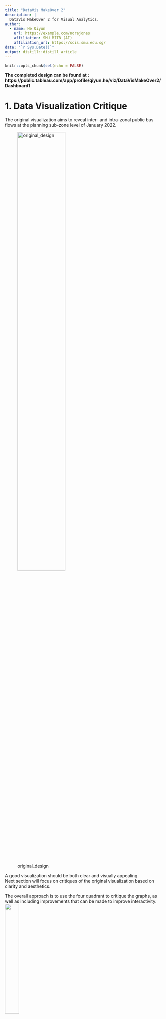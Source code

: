 ```yaml
---
title: "DataVis MakeOver 2"
description: |
  DataVis MakeOver 2 for Visual Analytics.
author:
  - name: He Qiyun 
    url: https://example.com/norajones
    affiliation: SMU MITB (AI)
    affiliation_url: https://scis.smu.edu.sg/
date: "`r Sys.Date()`"
output: distill::distill_article
---
```


```r
knitr::opts_chunk$set(echo = FALSE)
```

**The completed design can be found at : https://public.tableau.com/app/profile/qiyun.he/viz/DataVisMakeOver2/Dashboard1**

# 1. Data Visualization Critique

The original visualization aims to reveal inter- and intra-zonal public bus flows 
at the planning sub-zone level of January 2022.

![original_design](original_design.png){width=60%}

A good visualization should be both clear and visually appealing.           
Next section will focus on critiques of the original  visualization based on clarity and aesthetics. 

The overall approach is to use the four quadrant to critique the graphs, as well as 
including improvements that can be made to improve interactivity.
![](38.png){width=30%}

## 1.1. Critiques: Clarity       

**(a) Dashboard has no title**

Without a proper title, user may find it confusing about what the dashboard is showing.
As the dashboard is showing inter- and intra-zonal public flows at the planing sub-zone level of January 2022, it would be useful to add this information in the title.

**(b) Improper labeling of x-axis for bar charts:**

For 'WEEKENDS/HOLIDAY' label, only 'WEEKENDS' is shown. This makes the label not clear to the user
that the day type is 'WEEKENDS/HOLIDAY' instead.
This can be adjusted by rotating the label to vertical orientation or add the day type 
information in subtitle so that it is clear.

**(b) Adjacency matrix showing too many values:**

The two adjacency matrix are showing too many values. As the space on a dashboard
is limited, the adjacency matrix cannot occupy too much space, making it 
confusing for user to make sense of the matrix.
It would be clearer if can reduce the values shown on the matrix so that user can 
make sense of the matrix. For example, for a selected 'Origin Sz', it would be helpful 
to show trip amount just for this Subzone and corresponding destination Subzones as 
user can then analysis which destination Subzone attracted more trips from the selected
origin Subzone.

**(d) Different y axis values making it hard to make comparisons**

As the y-axis values for bar charts are different, if user want to compare across
bar charts, it will be confusing to them.
This can be solved by adding a reference line to each bar chart showing the average trip amount.

## 1.2. Critiques: Aesthetics

**(a) Color too dull for adjacency matrix**

The grey color for both adjacency matrix is too dull and not visually appealing.
Using different colors for each will be better.

**(b) Single color for all bar charts **

Only blue color is used for all bar charts, different colors can be used to 
better help user to differentiate weekdays and weekends/holiday.

**(c) Subtitle does not stand out**

Subtitles are not in bold, it will be better to format it as bold.

## 1.3. Critiques: Interactivity

**(a) Not enough view manipulation for bar charts**

The bar charts will change according to the 'Origin Sz' and 'Destination Sz' chosen.
However, just showing the bars does not help user to identify points of interest.
For example, use may want to look at the hours with more number of trips.
Hence, it would be useful if user can select to check the top N hours with most number 
of trips.

**(b) User input only affect of bar charts**

When selecting 'Origin Sz' or 'Destination Sz', corresponding bar charts changed, 
but the adjacency matrix does not seem to change. 
Hence, it would be helpful to include other filters for adjacency matrix for user to interact
with the display.

**(c) Tooltip for adjacency matrix not clear** 

When hovering over the adjacency matrix, the tooltip shows values for 
'Origin Sz', 'Destination Sz' and '% of Total Total Trips along Table (Across)'.
However, the name for the last value is too long and can be confusion to the user.
It would be better to just change it to 'Total Trips Percent'.

Also, apart from percentage value, adding more information such as 
absolute value of bus trips can be helpful as it helps user to understand
the magnitude of number of trips in which percentage is calculated upon.

**(d) Single value list not convenient for user**

As there are more than a hundred Subzones, it is inconvenient for use to acroll 
down the single value list and find the Subzone they want to inspect.
Change the Single value list such that a Subzone be be found by typing its
name will be more convenient for user.

# 2. Sketch of Proposed Design

Below shows a sketch of the proposed design. 

![](sketch.jpg){width=50%}

+ There are two sections for the dashboard.

+ The first section is on the left side, including 4 bar charts and filters for user input.
  + User can type their choice of subzone under 'Origin Sz' and 'Destination Sz', which the 
    changes will be reflected in the top two bar charts for 'Origin Sz'm, and bottom two
    bar charts for 'Destination Sz'.
  + User can also input the Top N Hours they want to inspect for Weekdays or Weekends/Holiday.
    + The bar charts corresponding to the time in hour will be highlighted.
  + Reference lines containing average value are added for each bar charts for easier comparison.

+ The second section is on the right side, including two adjacency matrix and filters for user input.
  + Similar to the first section, user can type their choice of subzones under 'Origin Sz' and 'Destination Sz'.
  + The top adjacency matrix will show the trip amount from the 'Origin Sz' selected to all the associated
    destinations.
    The bottom adjacency matrix will show the trip amount to the 'Destination Sz' selected from all the associated
    origin subzones.
      + The difference in trip amount will be highlighted by difference in color.
      + User can hover over the matrix to check for trip amount and percent of trip amount for each 
        destination/origin.
    
  + Under Day Type, user can select whether to include weekday or weekends/holiday data or all data.

+ Title is the title of the dashboard, which will present a short description of 
  the overall information displayed.


## 3 Create graphs

This section will shows the detail process of creating the graphs.

## 3.1: Data used

Drag the data 'origin_destination_bus__SZ_202201.csv' to Tableau.
The data contains information about trip amount, day type, origin subzone and destination subzone etc.

## 3.1 Create the graphs

This section will describe the steps for creating the graphs.
In total, there are four bar charts, two adjacency matrix and one dashboard that need to be created.

### 3.2.1. Create the first graph

+ **Step 1**: Create a new sheet and name it as 'bar_ori_1'.

+ **Step 2**: Create new dimensions and measures according day type.
  + To create a calculated field, click: 
    **Analysis->Create Calculated Field**.
  + Create 4 calculated fields with name and formula as shown      below:
    
    ![](1.png){width=30%}
    ![](2.png){width=30%}
    ![](3.png){width=30%}
    ![](4.png){width=30%}
    
  + Right click on 'Time Per Hour' and select **Convert to Dimension'**, 
    do the same change to 'time_per_hour_weekdays' and 'time_per_hour_weekends'.
  + Drag 'time_per_hour_weekdays' to Columns and 'total_trips_weekdays' to Rows.
    
+ **Step 3**: Create 'Weekdays Top N Hours' parameter
  + Drag 'time_per_hour_weekdays' to **Filters**.
  + Under General, deselect 'Null'.
  
    ![](5.png){width=30%}
  + Under Top, click on the box highlighted in red as shown below and select
    'Create New Parameter':
    
    ![](7.png){width=30%}
    
  + In the pop up box, make the below changes:
      + Set 'Name' as 'Weekdays Top N Hours'
      + Change 'Data Type' to 'Integer'
      + Set 'Current Value' to 3
      + Set 'Allowable values' as 'Range'
      + Set 'Minimum' to 1, 'Maximum to' 23 and 'Step Size' to 1.
      + Click OK
  
        ![](6.png){width=30%}
  
  + After creating the parameter, select 'None' under 'Top'.
  + Right click the 'Weekdays Top N Hours' parameter and select 'Show Parameter'.
  
+ **Step 4**: Create set 'time_per_hour_weekdays_set' 
  + Right click on 'time_per_hour_weekdays' and select 
    **Create -> Set**.
  + Under 'Top', make the below change:
  
    ![](8.png){width=30%}
    + Drag the newly created set to 'Color'.
    
+ **Step 5**: Create 'Origin Sz' filter.
  + Drag 'Origin Sz' to 'Filters', select all except 'null'.
  + Click OK
  
  ![](9.png){width=30%}
  + Right click on the 'Origin Sz' filter and select 'Show Filter'.
  + Change the filter show on the right side to 'Single Value (list)'.
  + Right click on the filter again and select 'Add to Context'.
 
+ **Step 6**: First Graph created
  + Set view to 'Entire View'
  
    ![](10.png){width=20%}
  + Below shows the first graph created:
  
    ![](21.png){width=30%}


### 3.2.2. Create the second graph

+ **Step 1** Create a new sheet and name it as 'bar_ori_2'.
   + Drag 'time_per_hour_weekends' to Columns and 'total_trips_weekends' to Rows.

+ **Step 2**: Create 'Weekends/Holiday Top N Hours' parameter
  + The process is the same as described in Step 3 of section 3.2.1.
  + Drag 'time_per_hour_weekends' to **Filters**.
  + Under General, deselect 'Null'.  
  + Under Top, select 'total_trips_weekends' and 
    click on the box highlighted in red as shown below and select
    'Create New Parameter':
  
    ![](22.png){width=30%}
 
  + In the pop up box, make the below changes:
      + Set 'Name' as 'Weekends/Holiday Top N Hours'
      + Change 'Data Type' to 'Integer'
      + Set 'Current Value' to 3
      + Set 'Allowable values' as 'Range'
      + Set 'Minimum' to 1, 'Maximum to' 23 and 'Step Size' to 1.
      + Click OK
  
      ![](23.png){width=30%}
  
  + After creating the parameter, select 'None' under 'Top'.
  + Right click the 'Weekends/Holiday Top N Hours' parameter and select 'Show Parameter'.
  
+ **Step 3**: Create set 'time_per_hour_weekends_set' 
  + Right click on 'time_per_hour_weekends' and select 
    **Create -> Set**.
  + Under 'Top', make the below change:
  
    ![](24.png){width=30%}
    + Drag the newly created set to 'Color'.
    
+ **Step 4**: Create 'Origin Sz' filter.
  + The processes are the same as Step 3 in section 3.2.1.
 
+ **Step 5**: Second Graph created
  + Below shows the second graph created:
  
    ![](25.png){width=30%}

### 3.2.3. Create the third graph

+ **Step 1**: Create the third graph
  + Right click on the first graph's name and select 'Duplicate'.
  + Rename the new graph as 'bar_dest_1'.

+ **Step 2**: Change the Subzone filter
  + Remove 'Origin Sz' from 'Filters'.
  + Drag 'Destination Sz' to 'Filters'.
  + Following the same steps of creating filter as described in Step 3 of section 3.2.1.
  
+ **Step 3**: Third graph created
  + Below shows the third graph created:
  
    ![](26.png){width=30%}

### 3.2.4. Create the fourth graph

+ **Step 1**: Create the third graph
  + Right click on the second graph's name and select 'Duplicate'.
  + Rename the new graph as 'bar_dest_2'.

+ **Step 2**: Change the Subzone filter
  + Remove 'Origin Sz' from 'Filters'.
  + Drag 'Destination Sz' to 'Filters'.
  + Following the same steps of creating filter as described in Step 3 of section 3.2.1.
  
+ **Step 3**: Fourth graph created
  + Below shows the fourth graph created:
  
    ![](27.png){width=30%}

### 3.2.5. Create the fifth graph

+ **Step 1**: Create a new sheet named 'matrix_dest'.

+ **Step 2**: Create parameter 'Destination Sz'
  + Move 'Destination Sz' to Columns.
  + Right click on any white space under Parameter and select  
    'Create Parameter'.
  + Set 'Name' as 'Destination Sz'
  + Set 'Data Type' as 'String'
  + Select 'List' for 'Allowable Values'.
  + Click on 'Add Values from' and select 'Destination Sz'.
  + Click OK and a new parameter named 'Destination Sz' is now 
    created.
  + Right click on the parameter and select 'Show Parameter' to view it.

  ![](11.png){width=50%}
+ **Step 3**: Create calculated field
  + Right click on any white space under Tables and select 'Create Calculated field'.
  + Enter the name and formula of the calculated field as below:

  ![](12.png){width=50%}

  + Drag the calculated field to Rows.
  + Drag the calculated field to filter and deselect 'Null'. 
  + Click OK.

  ![](13.png){width=30%}
+ **Step 4**: Create filter for day type
  + Dragging 'Day Type' to Filters.
  + Select all and click OK.
  + Right click on the 'Day Type' filter and select 'Show Filter'.
  
  ![](15.png){width=30%}

+ **Step 5**: Fifth graph created
  + Drag 'Total Trips' to color.
  + Right click on any rows below 'Filter Origin SZ by Destination SZ' 
    and deselect 'Show Header'.
  + Set view to 'Entire View', the graph is now created.
  
   ![](28.png){width=50%}

### 3.2.6. Create the sixth graph:

+ **Step 1**: Create a new sheet and name it as 'matrix_ori'.

+ **Step 2**: Create a new parameter named 'origin Sz' 
  + Drag 'Origin Sz' to Rows.
  + Create a new parameter named 'origin Sz' by following the same step 
    of creating parameter 'Destination Sz' in Step 2 of section 3.2.5. 
    + The difference is select 'Origin Sz' for 'Add values from'.
  
+ **Step 3**: Create a new calculated field named 'Filter Destination SZ by Origin Sz' 
  + Right click on any white space under Tables and select 'Create Calculated field'.
  + Enter the name and formula of the calculated field as below:

  ![](16.png){width=50%}

  + Drag the calculated field to Columns.
  + Drag the calculated field to filter and deselect 'Null'. 
  + Click OK.
  
+ **Step 4**: Create filter for day type
  + Dragging 'Day Type' to Filters.
  + Select all and click OK.
  + Right click on the 'Day Type' filter and select 'Show Filter'.
  
+ **Step 6**: Sixth graph created
  + Drag 'Total Trips' to color.
  + Right click on any columns below 'Filter Destination SZ by Origin Sz' 
    and deselect 'Show Header'.
  + Set view to 'Entire View', the graph is now created.
  
   ![](29.png){width=50%}
 
 
### 3.2.7. Create the final dashboard:

+ **Step 1**: Create the dashboard

  + Position the graphs as shown below:
    + Change the width to 1250, and height to 600 to fit all graphs in one page.
    + As the labeling and filters are not clear to users, changes are needed.
    
    ![](30.png){width=50%}

+ **Step 2**: 

  + For all graphs: adjust header and axis label of graphs
    + Right click on the header, in the pop up box, made the changes as shown 
      in the below graph:
      + Parameter can be inserted by clicking on 'Insert' and select the 
        parameter to insert.
        
       ![](31.png){width=30%}
  
       + Update the headers of the 6 graphs with respective title.
  
  + For the first 4 bar charts:
    + Change color of 'In' bars to Pink for 'bar_ori_2' and 'bar_dest_2'.
    + Change color of 'In' bars to Orange for 'bar_ori_2' and 'bar_dest_2'.
    + Right click on the left x axis and select 'Edit Axis'.
     + Change axis name to 'Trip Amount (Weekdays)' or 'Trip Amount (Weekends/Holiday)'.
  
    + Right click on the top y axis and select 'Hide Field Labels for Columns'.
    + Right click on 'Tooltip':
      + deselect first two lines
      + change 'time_per_hour_weekdays' to 'Time in Hour'.
      + change 'total_trips_weekdays' to 'Total Trips'.
    
       ![](34.png){width=30%} 
  
  + For graph 'matrix_ori':
    + Right click on left x axis and select 'Rotate Label'.
    + Right click on 'Origin Sz' and select 'Hide Field Labels for Rows'.
    + Click 'Tooltip' and change 'Filter Destination SZ by Origin Sz' to
      'Destination Sz'.
    + Change 'Color' to Green.
   
  + For graph 'matrix_dest': 
    + Right click on 'Destination Sz' and select 'Hide Field Labels for Columns'.
    + Click 'Tooltip' and change 'Filter Origin SZ by Destination SZ' to 'Origin Sz'.

  
+ **Step 3**: Synchronize filters

  + Right Click 'Origin Sz' filter in sheet 'bar_ori_1' and click 
    'Apply to Worksheets'->'Selected Worksheets'.
    + Check 'bar_ori_2'.
  
    ![](32.png){width=50%}
  + Right Click 'Destination Sz' filter in sheet 'bar_dest_1' and click 
    'Apply to Worksheets'->'Selected Worksheets'.
    + Check 'bar_dest_2'.
  
  + Right Click 'Day Type' filter in sheet 'matrix_dest' and click 
    'Apply to Worksheets'->'Selected Worksheets'.
    + Check 'matrix_ori'.

+ **Step 4**: Adjust filters and legends

  + Change the type of filters and parameters so that user can type the subzone name to select.
    + Change 'Origin Sz' and 'Destination Sz' filter for the four bar chart to 
      'Single Value (dropdown)'.
    + Change the Parameter 'Origin Sz' and 'Destination Sz' for the two adjacency matrix
      to 'Type In'.

  + Only retain the following filters and legends: 
    + Total Trips legend for both matrix graphs.
    + 'Origin Sz' and 'Destination Sz' for bar charts and adjacency matrix.
    + Parameter 'Weekdays Top N Hours' and 'Weekends/holiday Top N Hours'
      for the two adjacency matrix.
    + 'Day Type' filter for the two adjacency matrix.
    
  + For 'Day Type' filer, select 'Edit Title' and add 
    '(Only applies to adjacency matrix)' so that user understand the change will only 
    affect adjacency matrix, increase height to 200 to show all the options.
    
  + Add in percentage value for adjacency matrix
    + As only absolute values are shown, it would be useful to add in % of total trips 
      for easier comparison.
    + On the 'matrix_dest' sheet, drag 'Total Trips' to 'Tooltip'.
    + Right click on 'Total Trips' and select 'Add Table Calculation'.
    + Set the table calculation as shown below:
    
       ![](36.png){width=20%}
    
    + Click on 'Tooltip' and add percentage of total trips as shown below:
    
      ![](37.png){width=20%}
    + Apply the same changes to 'matrix_ori', select 'Table(across)' instead.
    
  + The final dashboard is created after arranging the filters and legends
    as shown below:
     
    ![](35.png){width=70%}

# 4. Main Observations

Using the subzone 'CHANGI WEST' as an example input, we can observe the following:

![](35.png){width=50%}

**1. Different average trip amount between different day types** 

From the graph, it can be observed that the trip amount for trips generated from
or attracted to a particular subzone such as 'CHANGI WEST' is different between 
weekdays and weekends/holiday as shown by the different average trip amount on the reference line.

The trips generated from or attracted to 'CHANGI WEST' during weekends/holiday is generally less than
that of weekdays. This makes sense as weekdays have longer duration.

**2. Similar time in hour having top N amount of trips** 

Although the average difference between different day types are different, but the trend
of trip amount over time in hours are similar for the same origins subzone or
destination subzone. 
This means the top N hours arranged according to number of trip are also similar 
for both day types. This is observed in the particular example of 'CHANGI WEST' 
whereby the top 5 hours for both day types are similar.
   
**3. A subzone can generates or attracts most of its trips from a few other subzones**    

Arranging the adjacency matrix by clicking on the button circled in red below, we can 
check the associated location with most number of trips.

 ![](40.png){width=30%}
 
This is supported by the particular example of 'CHANGI WEST', it has the 49.48% of trips to 'TAMPINES EAST',and 60.02% of trips from 'TAMPINES EAST'. Although it has trips linking to many other subzones, but other subzones account for only around 10% or less than 10% of the trips.

# 5. References

Link for creating parameters : (https://www.tableau.com/learn/tutorials/on-demand/parameters?_ga=2.201039597.2110822164.1648026853-1224120818.1642181744)

Link for showing legend on dashboards:
(https://kb.tableau.com/articles/howto/showing-legends-on-dashboards)

Calculate Percentages in Tableau:
(https://help.tableau.com/current/pro/desktop/en-us/calculations_percentages_options.htm)

Parameters in Tableau:
(https://interworks.com/blog/rcurtis/2016/06/02/tableau-deep-dive-parameters-filtering-across-data-sources/)